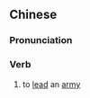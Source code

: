 {{also|将兵}}
==Chinese==
{{zh-forms|s=将兵}}

===Pronunciation===
{{zh-pron
|m=jiàngbīng
|cat=v
}}

===Verb===
{{zh-verb}}

# {{lb|zh|literary}} to [[lead]] an [[army]]